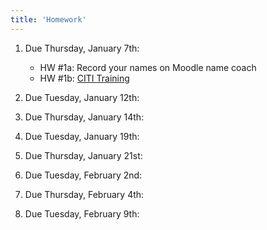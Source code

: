 ```yaml
---
title: 'Homework'
---
```

#. Due Thursday, January 7th:
    + HW #1a: Record your names on Moodle name coach
    + HW #1b: [CITI Training](HW1b_CITI-Training.pdf)
    
    <!-- + [HW #1c: Getting started with R](labs/intro_to_r.html) -->
    
#. Due Tuesday, January 12th:
    <!-- + HW #2:  -->
    
#. Due Thursday, January 14th:
    <!-- + HW #3: Review Exercises (RE) (p. 34-37), 3, 6, 9, 11, 13a, 14, 16 and 17 (see instructions directly above problems 16 and 17) -->
    
#. Due Tuesday, January 19th:
    <!-- + [HW #4: **RE Ch 2** (p. 57): 1-3, 5, 6 (but using R)](labs/homework4_W21.html) -->
  
#. Due Thursday, January 21st:
    <!-- + HW #5: **RE CH 3**: 3-4 (data in fig 3.21 on pg. 102), 12, 13, 17 -->
    
#. Due Tuesday, February 2nd:
    <!-- + [HW #6: Using software](labs/homework6_W21.html) -->
    
#. Due Thursday, February 4th:
    <!-- + HW #7: **Ch 7**: A1-A3, A6, B5-B6, C1-C3, C6-C9 -->
    
#. Due Tuesday, February 9th:
    <!-- + [HW #8: using software](labs/homework8.html) -->



